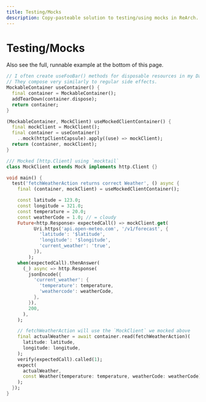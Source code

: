 ```yaml
---
title: Testing/Mocks
description: Copy-pasteable solution to testing/using mocks in ReArch.
---
```


# Testing/Mocks
Also see the full, runnable example at the bottom of this page.

```dart title="Mocking capsules in Dart tests"
// I often create useFooBar() methods for disposable resources in my Dart/Flutter tests.
// They compose very similarly to regular side effects.
MockableContainer useContainer() {
  final container = MockableContainer();
  addTearDown(container.dispose);
  return container;
}

(MockableContainer, MockClient) useMockedClientContainer() {
  final mockClient = MockClient();
  final container = useContainer()
    ..mock(httpClientCapsule).apply((use) => mockClient);
  return (container, mockClient);
}

/// Mocked [http.Client] using `mocktail`
class MockClient extends Mock implements http.Client {}

void main() {
  test('fetchWeatherAction returns correct Weather', () async {
    final (container, mockClient) = useMockedClientContainer();

    const latitude = 123.0;
    const longitude = 321.0;
    const temperature = 20.0;
    const weatherCode = 1.0; // = cloudy
    Future<http.Response> expectedCall() => mockClient.get(
          Uri.https('api.open-meteo.com', '/v1/forecast', {
            'latitude': '$latitude',
            'longitude': '$longitude',
            'current_weather': 'true',
          }),
        );
    when(expectedCall).thenAnswer(
      (_) async => http.Response(
        jsonEncode({
          'current_weather': {
            'temperature': temperature,
            'weathercode': weatherCode,
          },
        }),
        200,
      ),
    );

    // fetchWeatherAction will use the `MockClient` we mocked above
    final actualWeather = await container.read(fetchWeatherAction)(
      latitude: latitude,
      longitude: longitude,
    );
    verify(expectedCall).called(1);
    expect(
      actualWeather,
      const Weather(temperature: temperature, weatherCode: weatherCode),
    );
  });
}
```

<Zapp id="github/GregoryConrad/rearch-dart/tree/main/examples/weather_app" />
